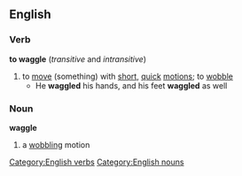 ==English==
===Verb===
'''to waggle''' (''transitive'' and ''intransitive'')
#to [[move]] (something) with [[short]], [[quick]] [[motion]]s; to [[wobble]]
#* He '''waggled''' his hands, and his feet '''waggled''' as well
===Noun===
'''waggle'''
#a [[wobbling]] motion
[[Category:English verbs]]
[[Category:English nouns]]